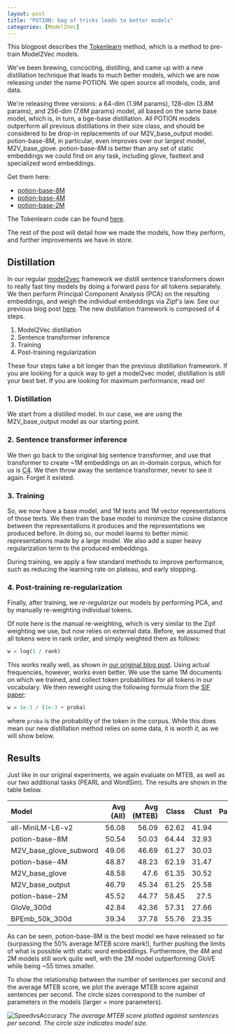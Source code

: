 ```yaml
---
layout: post
title: "POTION: bag of tricks leads to better models"
categories: [Model2Vec]
---
```


This blogpost describes the [Tokenlearn](https://github.com/MinishLab/tokenlearn) method, which is a method to pre-train Model2Vec models.


We've been brewing, concocting, distilling, and came up with a new distillation technique that leads to much better models, which we are now releasing under the name POTION. We open source all models, code, and data. 

We're releasing three versions: a 64-dim (1.9M params), 128-dim (3.8M params), and 256-dim (7.6M params) model, all based on the same base model, which is, in turn, a bge-base distillation. All POTION models outperform all previous distillations in their size class, and should be considered to be drop-in replacements of our M2V_base_output model. potion-base-8M, in particular, even improves over our largest model, M2V_base_glove. potion-base-8M is better than any set of static embeddings we could find on any task, including glove, fasttext and specialized word embeddings.

Get them here:
- [potion-base-8M](https://huggingface.co/MinishLab/potion-base-8M)
- [potion-base-4M](https://huggingface.co/MinishLab/potion-base-4M)
- [potion-base-2M](https://huggingface.co/MinishLab/potion-base-2M)

The Tokenlearn code can be found [here](https://github.com/MinishLab/tokenlearn).

The rest of the post will detail how we made the models, how they perform, and further improvements we have in store.

## Distillation

In our regular [model2vec](https://github.com/MinishLab/model2vec) framework we distill sentence transformers down to really fast tiny models by doing a forward pass for all tokens separately. We then perform Principal Component Analysis (PCA) on the resulting embeddings, and weigh the individual embeddings via Zipf's law. See our previous blog post [here](https://huggingface.co/blog/Pringled/model2vec). The new distillation framework is composed of 4 steps. 

1. Model2Vec distillation
2. Sentence transformer inference
3. Training
4. Post-training regularization

These four steps take a bit longer than the previous distillation framework. If you are looking for a quick way to get a model2vec model, distillation is still your best bet. If you are looking for maximum performance, read on!

### 1. Distillation

We start from a distilled model. In our case, we are using the M2V_base_output model as our starting point.

### 2. Sentence transformer inference

We then go back to the original big sentence transformer, and use that transformer to create ~1M embeddings on an in-domain corpus, which for us is [C4](https://huggingface.co/datasets/allenai/c4). We then throw away the sentence transformer, never to see it again. Forget it existed.

### 3. Training

So, we now have a base model, and 1M texts and 1M vector representations of those texts. We then train the base model to minimize the cosine distance between the representations it produces and the representations we produced before. In doing so, our model learns to better mimic representations made by a large model. We also add a super heavy regularization term to the produced embeddings.

During training, we apply a few standard methods to improve performance, such as reducing the learning rate on plateau, and early stopping. 

### 4. Post-training re-regularization

Finally, after training, we _re-regularize_ our models by performing PCA, and by manually re-weighting individual tokens.

Of note here is the manual re-weighting, which is very similar to the Zipf weighting we use, but now relies on external data. Before, we assumed that all tokens were in rank order, and simply weighted them as follows:

```python
w = log(1 / rank)
```

This works really well, as shown in [our original blog post](https://huggingface.co/blog/Pringled/model2vec). Using actual frequencies, however, works even better. We use the same 1M documents on which we trained, and collect token probabilities for all tokens in our vocabulary. We then reweight using the following formula from the [SIF paper](https://openreview.net/pdf?id=SyK00v5xx):

```python
w = 1e-3 / (1e-3 + proba)
```

where `proba` is the probability of the token in the corpus. While this does mean our new distillation method relies on some data, it is _worth it_, as we will show below.

## Results

Just like in our original experiments, we again evaluate on MTEB, as well as our two additional tasks (PEARL and WordSim). The results are shown in the table below.

| Model                  |   Avg (All) |   Avg (MTEB) |   Class |   Clust |   PairClass |   Rank |    Ret |    STS |    Sum |   Pearl |   WordSim |
|:-----------------------|------------:|-------------:|--------:|--------:|------------:|-------:|-------:|-------:|-------:|--------:|----------:|
| all-MiniLM-L6-v2        | 56.08     | 56.09      | 62.62  | 41.94  | 82.37     | 58.04  | 41.95  | 78.90  | 30.81  | 60.83  | 49.91   |
| potion-base-8M         |       50.54 |        50.03 |   64.44 |   32.93 |       76.62 |  49.73 |  31.71 |  73.24 |  29.28 |   53.54 |     50.75 |
| M2V_base_glove_subword |       49.06 |        46.69 |   61.27 |   30.03 |       74.71 |  49.15 |  27.16 |  69.09 |  30.08 |   56.82 |     57.99 |
| potion-base-4M         |       48.87 |        48.23 |   62.19 |   31.47 |       75.37 |  48.75 |  29.11 |  72.19 |  28.89 |   52.55 |     49.21 |
| M2V_base_glove         |       48.58 |        47.6  |   61.35 |   30.52 |       75.34 |  48.5  |  29.26 |  70.31 |  31.5  |   50.28 |     54.29 |
| M2V_base_output        |       46.79 |        45.34 |   61.25 |   25.58 |       74.9  |  47.63 |  26.14 |  68.58 |  29.2  |   54.02 |     49.18 |
| potion-base-2M         |       45.52 |        44.77 |   58.45 |   27.5  |       73.72 |  46.82 |  24.13 |  70.14 |  31.51 |   50.82 |     44.72 |
| GloVe_300d             |       42.84 |        42.36 |   57.31 |   27.66 |       72.48 |  43.3  |  22.78 |  61.9  |  28.81 |   45.65 |     43.05 |
| BPEmb_50k_300d         |       39.34 |        37.78 |   55.76 |   23.35 |       57.86 |  43.21 |  17.5  |  55.1  |  29.74 |   47.56 |     41.28 |

As can be seen, potion-base-8M is the best model we have released so far (surpassing the 50% average MTEB score mark!), further pushing the limits of what is possible with static word embeddings. Furthermore, the 4M and 2M models still work quite well, with the 2M model outperforming GloVE while being ~55 times smaller.

To show the relationship between the number of sentences per second and the average MTEB score, we plot the average MTEB score against sentences per second. The circle sizes correspond to the number of parameters in the models (larger = more parameters).

![SpeedvsAccuracy](/images/blog/post_tokenlearn/speed_vs_mteb_score_v2.png) 
*The average MTEB score plotted against sentences per second. The circle size indicates model size.*